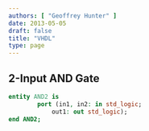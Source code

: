 ```yaml
---
authors: [ "Geoffrey Hunter" ]
date: 2013-05-05
draft: false
title: "VHDL"
type: page
---
```



## 2-Input AND Gate

```vhdl    
entity AND2 is
        port (in1, in2: in std_logic;
            out1: out std_logic);
end AND2;
```